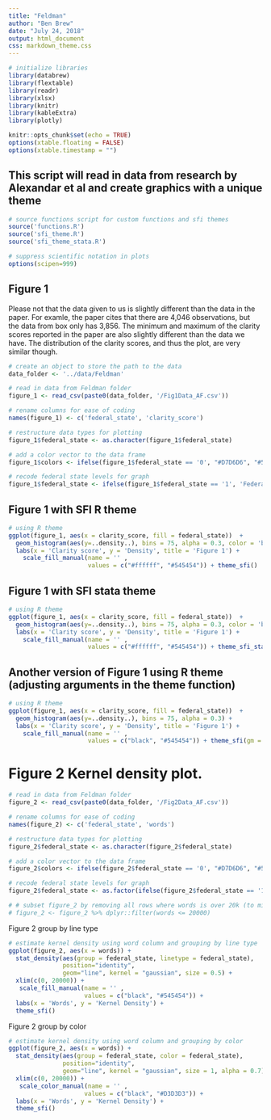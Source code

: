 ```yaml
---
title: "Feldman"
author: "Ben Brew"
date: "July 24, 2018"
output: html_document
css: markdown_theme.css
---
```


```r
# initialize libraries 
library(databrew)
library(flextable)
library(readr)
library(xlsx)
library(knitr)
library(kableExtra)
library(plotly)

knitr::opts_chunk$set(echo = TRUE)
options(xtable.floating = FALSE)
options(xtable.timestamp = "")
```

## This script will read in data from research by Alexandar et al and create graphics with a unique theme


```r
# source functions script for custom functions and sfi themes
source('functions.R')
source('sfi_theme.R')
source('sfi_theme_stata.R')

# suppress scientific notation in plots
options(scipen=999)

```

<!-- <div class="large"> -->

## Figure 1 

Please not that the data given to us is slightly different than the data in the paper. For examle, the paper cites that there are 4,046 observations, but the data
from box only has 3,856. The minimum and maximum of the clarity scores reported in the paper are also slightly different than the data we have. The distribution of the 
clarity scores, and thus the plot, are very similar though.
```r

# create an object to store the path to the data
data_folder <- '../data/Feldman'

# read in data from Feldman folder
figure_1 <- read_csv(paste0(data_folder, '/Fig1Data_AF.csv'))

# rename columns for ease of coding
names(figure_1) <- c('federal_state', 'clarity_score')

# restructure data types for plotting
figure_1$federal_state <- as.character(figure_1$federal_state)

# add a color vector to the data frame
figure_1$colors <- ifelse(figure_1$federal_state == '0', "#D7D6D6", "#545454")

# recode federal state levels for graph
figure_1$federal_state <- ifelse(figure_1$federal_state == '1', 'Federal', 'State')

```

## Figure 1 with SFI R theme
```r
# using R theme
ggplot(figure_1, aes(x = clarity_score, fill = federal_state))  +
  geom_histogram(aes(y=..density..), bins = 75, alpha = 0.3, color = 'black') +
  labs(x = 'Clarity score', y = 'Density', title = 'Figure 1') +
    scale_fill_manual(name = '' ,
                      values = c("#ffffff", "#545454")) + theme_sfi()


```


## Figure 1 with SFI stata theme
```r
# using R theme
ggplot(figure_1, aes(x = clarity_score, fill = federal_state))  +
  geom_histogram(aes(y=..density..), bins = 75, alpha = 0.3, color = 'black') +
  labs(x = 'Clarity score', y = 'Density', title = 'Figure 1') +
    scale_fill_manual(name = '' ,
                      values = c("#ffffff", "#545454")) + theme_sfi_stata()


```


## Another version of Figure 1 using R theme (adjusting arguments in the theme function)
```r
# using R theme
ggplot(figure_1, aes(x = clarity_score, fill = federal_state))  +
  geom_histogram(aes(y=..density..), bins = 75, alpha = 0.3) +
  labs(x = 'Clarity score', y = 'Density', title = 'Figure 1') +
    scale_fill_manual(name = '' ,
                      values = c("black", "#545454")) + theme_sfi(gm = TRUE, gc = 'gray', gl = 'solid')


```


# Figure 2 Kernel density plot.

```r

# read in data from Feldman folder
figure_2 <- read_csv(paste0(data_folder, '/Fig2Data_AF.csv'))

# rename columns for ease of coding
names(figure_2) <- c('federal_state', 'words')

# restructure data types for plotting
figure_2$federal_state <- as.character(figure_2$federal_state)

# add a color vector to the data frame
figure_2$colors <- ifelse(figure_2$federal_state == '0', "#D7D6D6", "#545454")

# recode federal state levels for graph
figure_2$federal_state <- as.factor(ifelse(figure_2$federal_state == '1', 'Federal', 'State'))

# # subset figure_2 by removing all rows where words is over 20k (to mimic plot in the paper)
# figure_2 <- figure_2 %>% dplyr::filter(words <= 20000)

```


Figure 2 group by line type
```r
# estimate kernel density using word column and grouping by line type
ggplot(figure_2, aes(x = words)) +
  stat_density(aes(group = federal_state, linetype = federal_state),
               position="identity",
               geom="line", kernel = "gaussian", size = 0.5) +
  xlim(c(0, 20000)) + 
   scale_fill_manual(name = '' ,
                     values = c("black", "#545454")) +
  labs(x = 'Words', y = 'Kernel Density') +
  theme_sfi()

```


Figure 2 group by color
```r
# estimate kernel density using word column and grouping by color
ggplot(figure_2, aes(x = words)) +
  stat_density(aes(group = federal_state, color = federal_state),
               position="identity",
               geom="line", kernel = "gaussian", size = 1, alpha = 0.7) +
  xlim(c(0, 20000)) + 
   scale_color_manual(name = '' ,
                     values = c("black", "#D3D3D3")) +
  labs(x = 'Words', y = 'Kernel Density') +
  theme_sfi()

```